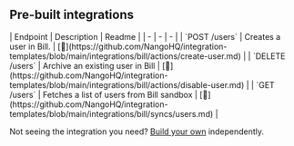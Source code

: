 
## Pre-built integrations

<AccordionGroup>


<Accordion title="Users">
| Endpoint | Description | Readme |
| - | - | - |
| `POST /users` | Creates a user in Bill. | [🔗](https://github.com/NangoHQ/integration-templates/blob/main/integrations/bill/actions/create-user.md) |
| `DELETE /users` | Archive an existing user in Bill | [🔗](https://github.com/NangoHQ/integration-templates/blob/main/integrations/bill/actions/disable-user.md) |
| `GET /users` | Fetches a list of users from Bill sandbox | [🔗](https://github.com/NangoHQ/integration-templates/blob/main/integrations/bill/syncs/users.md) |
</Accordion>

</AccordionGroup>

<Tip>Not seeing the integration you need? [Build your own](https://docs.nango.dev/guides/platform/functions) independently.</Tip>
